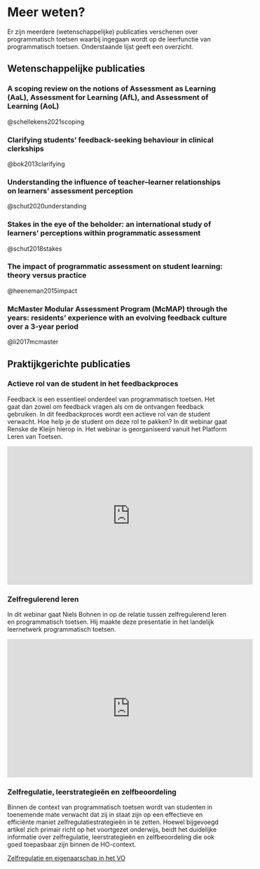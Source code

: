 # Meer weten? 
Er zijn meerdere (wetenschappelijke) publicaties verschenen over programmatisch toetsen waarbij ingegaan wordt op de leerfunctie van programmatisch toetsen. Onderstaande lijst geeft een overzicht.  

## Wetenschappelijke publicaties 

### A scoping review on the notions of Assessment as Learning (AaL), Assessment for Learning (AfL), and Assessment of Learning (AoL) 

@schellekens2021scoping

### Clarifying students’ feedback-seeking behaviour in clinical clerkships 

@bok2013clarifying

### Understanding the influence of teacher--learner relationships on learners’ assessment perception 

@schut2020understanding

### Stakes in the eye of the beholder: an international study of learners’ perceptions within programmatic assessment 

@schut2018stakes

### The impact of programmatic assessment on student learning: theory versus practice 

@heeneman2015impact

### McMaster Modular Assessment Program (McMAP) through the years: residents' experience with an evolving feedback culture over a 3-year period 

@li2017mcmaster

## Praktijkgerichte publicaties 

### Actieve rol van de student in het feedbackproces 

Feedback is een essentieel onderdeel van programmatisch toetsen. Het gaat dan zowel om feedback vragen als om de ontvangen feedback gebruiken. In dit feedbackproces wordt een actieve rol van de student verwacht. Hoe help je de student om deze rol te pakken? In dit webinar gaat Renske de Kleijn hierop in. Het webinar is georganiseerd vanuit het Platform Leren van Toetsen. 

<iframe width="560" height="315" src="https://www.youtube.com/embed/rN8w3rvvugY" title="YouTube video player" frameborder="0" allow="accelerometer; autoplay; clipboard-write; encrypted-media; gyroscope; picture-in-picture" allowfullscreen></iframe>

### Zelfregulerend leren 

In dit webinar gaat Niels Bohnen in op de relatie tussen zelfregulerend leren en programmatisch toetsen. Hij maakte deze presentatie in het landelijk leernetwerk programmatisch toetsen. 

<iframe width="560" height="315" src="https://www.youtube.com/embed/dtKdXHdGJy0" title="YouTube video player" frameborder="0" allow="accelerometer; autoplay; clipboard-write; encrypted-media; gyroscope; picture-in-picture" allowfullscreen></iframe>

### Zelfregulatie, leerstrategieën en zelfbeoordeling 

Binnen de context van programmatisch toetsen wordt van studenten in toenemende mate verwacht dat zij in staat zijn op een effectieve en efficiënte maniet zelfregulatiestrategieën in te zetten. Hoewel bijgevoegd artikel zich primair richt op het voortgezet onderwijs, beidt het duidelijke informatie over zelfregulatie, leerstrategieën en zelfbeoordeling die ook goed toepasbaar zijn binnen de HO-context. 

[Zelfregulatie en eigenaarschap in het VO](./bronnen/106_Zelfregulatie_eigenaarschap_VO.pdf)
